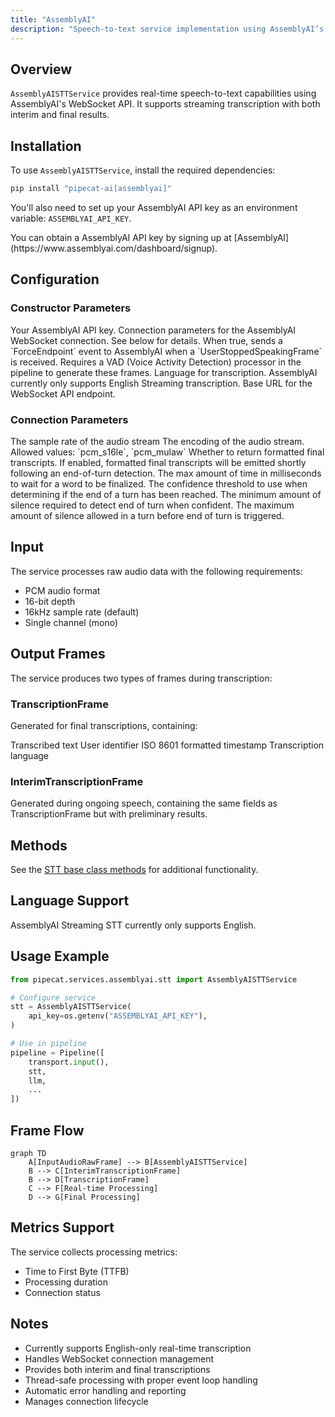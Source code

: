 ```yaml
---
title: "AssemblyAI"
description: "Speech-to-text service implementation using AssemblyAI’s real-time transcription API"
---
```


## Overview

`AssemblyAISTTService` provides real-time speech-to-text capabilities using AssemblyAI's WebSocket API. It supports streaming transcription with both interim and final results.

## Installation

To use `AssemblyAISTTService`, install the required dependencies:

```bash
pip install "pipecat-ai[assemblyai]"
```

You'll also need to set up your AssemblyAI API key as an environment variable: `ASSEMBLYAI_API_KEY`.

<Tip>
  You can obtain a AssemblyAI API key by signing up at
  [AssemblyAI](https://www.assemblyai.com/dashboard/signup).
</Tip>

## Configuration

### Constructor Parameters

<ParamField path="api_key" type="str" required>
  Your AssemblyAI API key.
</ParamField>
<ParamField path="connection_params" type="AssemblyAIConnectionParams">
  Connection parameters for the AssemblyAI WebSocket connection. See below for
  details.
</ParamField>
<ParamField path="vad_force_turn_endpoint" type="bool" default="False">
  When true, sends a `ForceEndpoint` event to AssemblyAI when a
  `UserStoppedSpeakingFrame` is received. Requires a VAD (Voice Activity
  Detection) processor in the pipeline to generate these frames.
</ParamField>
<ParamField path="language" type="Language" default="Language.EN">
  Language for transcription. AssemblyAI currently only supports English
  Streaming transcription.
</ParamField>
<ParamField path="api_endpoint_base_url" type="str">
  Base URL for the WebSocket API endpoint.
</ParamField>

### Connection Parameters

<ParamField path="sample_rate" type="int" default="16000">
  The sample rate of the audio stream
</ParamField>
<ParamField path="encoding" type="str" default="pcm_s16le">
  The encoding of the audio stream. Allowed values: `pcm_s16le`, `pcm_mulaw`
</ParamField>
<ParamField path="formatted_finals" type="bool" default="False">
  Whether to return formatted final transcripts. If enabled, formatted final
  transcripts will be emitted shortly following an end-of-turn detection.
</ParamField>
<ParamField path="word_finalization_max_wait_time" type="int">
  The max amount of time in milliseconds to wait for a word to be finalized.
</ParamField>
<ParamField path="end_of_turn_confidence_threshold" type="float">
  The confidence threshold to use when determining if the end of a turn has been
  reached.
</ParamField>
<ParamField path="min_end_of_turn_silence_when_confident" type="int">
  The minimum amount of silence required to detect end of turn when confident.
</ParamField>
<ParamField path="max_turn_silence" type="int">
  The maximum amount of silence allowed in a turn before end of turn is
  triggered.
</ParamField>

## Input

The service processes raw audio data with the following requirements:

- PCM audio format
- 16-bit depth
- 16kHz sample rate (default)
- Single channel (mono)

## Output Frames

The service produces two types of frames during transcription:

### TranscriptionFrame

Generated for final transcriptions, containing:

<ParamField path="text" type="string">
  Transcribed text
</ParamField>

<ParamField path="user_id" type="string">
  User identifier
</ParamField>

<ParamField path="timestamp" type="string">
  ISO 8601 formatted timestamp
</ParamField>

<ParamField path="language" type="Language">
  Transcription language
</ParamField>

### InterimTranscriptionFrame

Generated during ongoing speech, containing the same fields as TranscriptionFrame but with preliminary results.

## Methods

See the [STT base class methods](/server/base-classes/speech#methods) for additional functionality.

## Language Support

AssemblyAI Streaming STT currently only supports English.

## Usage Example

```python
from pipecat.services.assemblyai.stt import AssemblyAISTTService

# Configure service
stt = AssemblyAISTTService(
    api_key=os.getenv("ASSEMBLYAI_API_KEY"),
)

# Use in pipeline
pipeline = Pipeline([
    transport.input(),
    stt,
    llm,
    ...
])
```

## Frame Flow

```mermaid
graph TD
    A[InputAudioRawFrame] --> B[AssemblyAISTTService]
    B --> C[InterimTranscriptionFrame]
    B --> D[TranscriptionFrame]
    C --> F[Real-time Processing]
    D --> G[Final Processing]
```

## Metrics Support

The service collects processing metrics:

- Time to First Byte (TTFB)
- Processing duration
- Connection status

## Notes

- Currently supports English-only real-time transcription
- Handles WebSocket connection management
- Provides both interim and final transcriptions
- Thread-safe processing with proper event loop handling
- Automatic error handling and reporting
- Manages connection lifecycle
